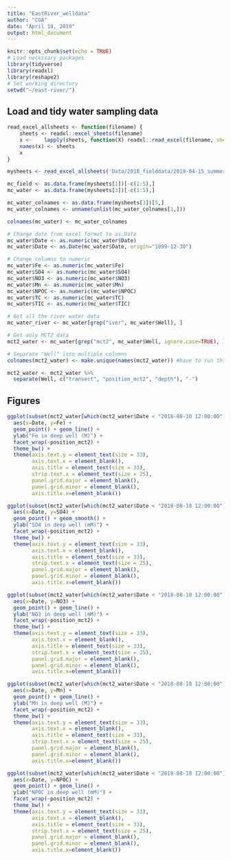 ```yaml
---
title: "EastRiver_welldata"
author: "CGA"
date: "April 18, 2019"
output: html_document
---
```


```r
knitr::opts_chunk$set(echo = TRUE)
# Load necessary packages
library(tidyverse)
library(readxl)
library(reshape2)
# Set working directory
setwd("~/east-river/")
```

## Load and tidy water sampling data
```r
read_excel_allsheets <- function(filename) {
    sheets <- readxl::excel_sheets(filename)
    x <-    lapply(sheets, function(X) readxl::read_excel(filename, sheet = X))
    names(x) <- sheets
    x
}

mysheets <- read_excel_allsheets('Data/2018_fielddata/2019-04-15_summer2018_water samples.xlsx')

mc_field <- as.data.frame(mysheets[1])[-c(1:5),]
mc_water <- as.data.frame(mysheets[3])[-c(1:5),]

mc_water_colnames <- as.data.frame(mysheets[3])[5,]
mc_water_colnames <- unname(unlist(mc_water_colnames[1,]))

colnames(mc_water) <- mc_water_colnames

# Change date from excel format to as.Date
mc_water$Date <- as.numeric(mc_water$Date)
mc_water$Date <- as.Date(mc_water$Date, origin="1899-12-30")

# Change columns to numeric
mc_water$Fe <- as.numeric(mc_water$Fe)
mc_water$SO4 <- as.numeric(mc_water$SO4)
mc_water$NO3 <- as.numeric(mc_water$NO3)
mc_water$Mn <- as.numeric(mc_water$Mn)
mc_water$NPOC <- as.numeric(mc_water$NPOC)
mc_water$TC <- as.numeric(mc_water$TC)
mc_water$TIC <- as.numeric(mc_water$TIC)

# Get all the river water data
mc_water_river <- mc_water[grep("iver", mc_water$Well), ]

# Get only MCT2 data
mct2_water <- mc_water[grep("mct2", mc_water$Well, ignore.case=TRUE), ]

# Separate "Well" into multiple columns
colnames(mct2_water) <- make.unique(names(mct2_water)) #have to run this because there are multiple "sd" column names

mct2_water <- mct2_water %>%
  separate(Well, c("transect", "position_mct2", "depth"), "-")

```

## Figures
```r
ggplot(subset(mct2_water[which(mct2_water$Date < "2018-08-10 12:00:00"), ], depth %in% "D" & position_mct2 %in% c(1,3,4))) +
  aes(x=Date, y=Fe) +
  geom_point() + geom_line() +
  ylab("Fe in deep well (M)") +
  facet_wrap(~position_mct2) +
  theme_bw() +
  theme(axis.text.y = element_text(size = 33),
        axis.text.x = element_blank(),
        axis.title = element_text(size = 33),
        strip.text.x = element_text(size = 25),
        panel.grid.major = element_blank(),
        panel.grid.minor = element_blank(),
        axis.title.x=element_blank())

ggplot(subset(mct2_water[which(mct2_water$Date < "2018-08-10 12:00:00"), ], depth %in% "D" & position_mct2 %in% c(1,3,4))) +
  aes(x=Date, y=SO4) +
  geom_point() + geom_smooth() +
  ylab("SO4 in deep well (mM)") +
  facet_wrap(~position_mct2) +
  theme_bw() +
  theme(axis.text.y = element_text(size = 33),
        axis.text.x = element_blank(),
        axis.title = element_text(size = 33),
        strip.text.x = element_text(size = 25),
        panel.grid.major = element_blank(),
        panel.grid.minor = element_blank(),
        axis.title.x=element_blank())

ggplot(subset(mct2_water[which(mct2_water$Date < "2018-08-10 12:00:00"), ], depth %in% "D" & position_mct2 %in% c(1,3,4))) +
  aes(x=Date, y=NO3) +
  geom_point() + geom_line() +
  ylab("NO3 in deep well (mM)") +
  facet_wrap(~position_mct2) +
  theme_bw() +
  theme(axis.text.y = element_text(size = 33),
        axis.text.x = element_blank(),
        axis.title = element_text(size = 33),
        strip.text.x = element_text(size = 25),
        panel.grid.major = element_blank(),
        panel.grid.minor = element_blank(),
        axis.title.x=element_blank())

ggplot(subset(mct2_water[which(mct2_water$Date < "2018-08-10 12:00:00"), ], depth %in% "D" & position_mct2 %in% c(1,3,4))) +
  aes(x=Date, y=Mn) +
  geom_point() + geom_line() +
  ylab("Mn in deep well (M)") +
  facet_wrap(~position_mct2) +
  theme_bw() +
  theme(axis.text.y = element_text(size = 33),
        axis.text.x = element_blank(),
        axis.title = element_text(size = 33),
        strip.text.x = element_text(size = 25),
        panel.grid.major = element_blank(),
        panel.grid.minor = element_blank(),
        axis.title.x=element_blank())

ggplot(subset(mct2_water[which(mct2_water$Date < "2018-08-10 12:00:00"), ], depth %in% "D" & position_mct2 %in% c(1,3,4))) +
  aes(x=Date, y=NPOC) +
  geom_point() + geom_line() +
  ylab("NPOC in deep well (mM)") +
  facet_wrap(~position_mct2) +
  theme_bw() +
  theme(axis.text.y = element_text(size = 33),
        axis.text.x = element_blank(),
        axis.title = element_text(size = 33),
        strip.text.x = element_text(size = 25),
        panel.grid.major = element_blank(),
        panel.grid.minor = element_blank(),
        axis.title.x=element_blank())
```